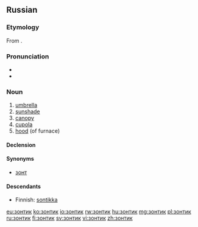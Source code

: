 ==Russian==

===Etymology===
From {{etyl|nl|ru}} {{term|zonnedek||cover from sun|lang=nl}}.

===Pronunciation===
* {{IPA|/ˈzonʲtʲɪk/|lang=ru}}
* {{audio|Ru-зонтик.ogg|audio}}

===Noun===
{{ru-noun|tr=zóntik|g=m}}

#[[umbrella]]
#[[sunshade]]
#[[canopy]]
#[[cupola]]
#[[hood]] (of furnace)

====Declension====
{{ru-noun-inan-vel-1||зо́нтик}}

====Synonyms====
*[[зонт]]

====Descendants====
* Finnish: [[sontikka]]

[[eu:зонтик]]
[[ko:зонтик]]
[[io:зонтик]]
[[rw:зонтик]]
[[hu:зонтик]]
[[mg:зонтик]]
[[pl:зонтик]]
[[ru:зонтик]]
[[fi:зонтик]]
[[sv:зонтик]]
[[vi:зонтик]]
[[zh:зонтик]]